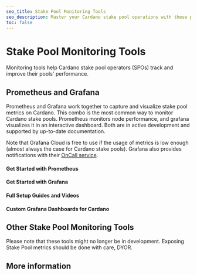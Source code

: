 ```yaml
---
seo_title: Stake Pool Monitoring Tools
seo_description: Master your Cardano stake pool operations with these powerful monitoring tools. Visualize pool stats, optimize performance, and get notifications.
toc: false
---
```



# Stake Pool Monitoring Tools

Monitoring tools help Cardano stake pool operators (SPOs) track and improve their pools' performance.

## Prometheus and Grafana

Prometheus and Grafana work together to capture and visualize stake pool metrics on Cardano. This combo is the most common way to monitor Cardano stake pools. Prometheus monitors node performance, and grafana visualizes it in an interactive dashboard. Both are in active development and supported by up-to-date documentation.

<DefaultDataTable
  projects={builders}
  filterBy="stake_pool_monitoring_tool_top"
/>

Note that Grafana Cloud is free to use if the usage of metrics is low enough (almost always the case for Cardano stake pools). Grafana also provides notifications with their [OnCall service](https://grafana.com/products/cloud/oncall/).

#### Get Started with Prometheus

<DefaultDataTable projects={builders} filterBy="get_started_with_prometheus" />

#### Get Started with Grafana

<DefaultDataTable projects={builders} filterBy="get_started_with_grafana" />

#### Full Setup Guides and Videos

<DefaultDataTable
  projects={builders}
  filterBy="prometheus_grafana_full_setup_guide"
/>

#### Custom Grafana Dashboards for Cardano

<DefaultDataTable projects={builders} filterBy="custom_grafana_dashboard" />

## Other Stake Pool Monitoring Tools

Please note that these tools might no longer be in development. Exposing Stake Pool metrics should be done with care, DYOR.

<DefaultDataTable
  projects={builders}
  filterBy="stake_pool_monitoring_tool_additional"
/>

## More information

<DefaultDataTable projects={builders} filterBy="pool_monitoring_info" />
